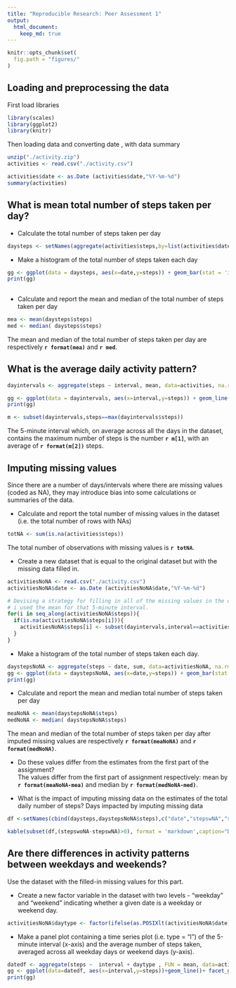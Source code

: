 ```yaml
---
title: "Reproducible Research: Peer Assessment 1"
output:
  html_document:
    keep_md: true
---
```


```r
knitr::opts_chunk$set(
  fig.path = "figures/"
)
```

## Loading and preprocessing the data

First load libraries
```r
library(scales)
library(ggplot2)
library(knitr)
```

Then loading data and converting date , with data summary
```r
unzip("./activity.zip")
activities <- read.csv("./activity.csv")

activities$date <- as.Date (activities$date,"%Y-%m-%d")
summary(activities)

```



## What is mean total number of steps taken per day?

* Calculate the total number of steps taken per day
```r
daysteps <- setNames(aggregate(activities$steps,by=list(activities$date),sum,na.rm=T),c("date","steps"))
```

*  Make a histogram of the total number of steps taken each day
```r
gg <- ggplot(data = daysteps, aes(x=date,y=steps)) + geom_bar(stat = 'identity') + scale_x_date(date_breaks = '1 week',date_labels = "%b %d") + labs(title = "Total daily number of steps ")
print(gg)
                                                              
```


* Calculate and report the mean and median of the total number of steps taken per day
```r
mea <- mean(daysteps$steps)
med <- median( daysteps$steps)

```
The mean and median of the total number of steps taken per day are respectively **`r format(mea)`** and **`r med`**.

## What is the average daily activity pattern?

```r
dayintervals <- aggregate(steps ~ interval, mean, data=activities, na.rm=T)

gg <- ggplot(data = dayintervals, aes(x=interval,y=steps)) + geom_line() + labs(title = "average daily activity pattern - steps per interval")
print(gg)

```


```r
m <- subset(dayintervals,steps==max(dayintervals$steps))
```
The 5-minute interval which, on average across all the days in the dataset, contains the maximum number of steps is the number **`r m[1]`**, with an average of **`r format(m[2])`** steps.

## Imputing missing values
Since there are a number of days/intervals where there are missing values (coded as NA), they  may introduce bias into some calculations or summaries of the data.

* Calculate and report the total number of missing values in the dataset (i.e. the total number of rows with NAs)
```r
totNA <- sum(is.na(activities$steps))
```
The total number of observations with missing values is **`r totNA `**.

* Create a new dataset that is equal to the original dataset but with the missing data filled in.
```r
activitiesNoNA <- read.csv("./activity.csv")
activitiesNoNA$date <- as.Date (activitiesNoNA$date,"%Y-%m-%d")

# Devising a strategy for filling in all of the missing values in the dataset,
# i used the mean for that 5-minute interval.
for(i in seq_along(activitiesNoNA$steps)){
  if(is.na(activitiesNoNA$steps[i])){
    activitiesNoNA$steps[i] <- subset(dayintervals,interval==activitiesNoNA$interval[i])[,2]
  }
}
```

* Make a histogram of the total number of steps taken each day. 

```r
daystepsNoNA <- aggregate(steps ~ date, sum, data=activitiesNoNA, na.rm=T)
gg <- ggplot(data = daystepsNoNA, aes(x=date,y=steps)) + geom_bar(stat = 'identity') + scale_x_date(date_breaks = '1 week',date_labels = "%b %d") + labs(title = "Total daily number of steps - with imputed values")
print(gg)
```

* Calculate and report the mean and median total number of steps taken per day
```r
meaNoNA <- mean(daystepsNoNA$steps)
medNoNA <- median( daystepsNoNA$steps)

```
The mean and median of the total number of steps taken per day after imputed missing values are respectively **`r format(meaNoNA)`** and **`r format(medNoNA)`**.

* Do these values differ from the estimates from the first part of the assignment?  
The values differ from the first part of assignment respectively: mean by **`r format(meaNoNA-mea)`** and median by **`r format(medNoNA-med)`**.


* What is the impact of imputing missing data on the estimates of the total daily number of steps?
Days impacted by imputing missing data  
```r
df <-setNames(cbind(daysteps,daystepsNoNA$steps),c("date","stepswNA","stepswoNA")) 

kable(subset(df,(stepswoNA-stepswNA)>0), format = 'markdown',caption="Days impacted by imputing missing data",col.names = c("date","total steps with NA","total steps after imputing missing data")) 
```

## Are there differences in activity patterns between weekdays and weekends?

Use the dataset with the filled-in missing values for this part.

* Create a new factor variable in the dataset with two levels - "weekday" and "weekend" indicating whether a given date is a weekday or weekend day.

```r
activitiesNoNA$daytype <- factor(ifelse(as.POSIXlt(activitiesNoNA$date)$wday %in% c(0,6),"weekend","weekday"))
```

* Make a panel plot containing a time series plot (i.e. type = "l") of the 5-minute interval (x-axis) and the average number of steps taken, averaged across all weekday days or weekend days (y-axis). 

```r
datedf <- aggregate(steps ~  interval + daytype , FUN = mean, data=activitiesNoNA)
gg <- ggplot(data=datedf, aes(x=interval,y=steps))+geom_line()+ facet_grid(daytype~.)
print(gg)

```

